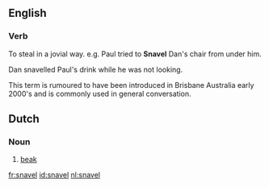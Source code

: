 ==English==
{{wikipedia|lang=EN}}

===Verb===
{{infl|nl|verb|g=m}}

To steal in a jovial way. e.g. Paul tried to '''Snavel''' Dan's chair from under him.

Dan snavelled Paul's drink while he was not looking.

This term is rumoured to have been introduced in Brisbane Australia early 2000's and is commonly used in general conversation.

==Dutch==
{{wikipedia|lang=nl}}

===Noun===
{{infl|nl|noun|g=m|plural|snavels}}
# [[beak]]

[[fr:snavel]]
[[id:snavel]]
[[nl:snavel]]
